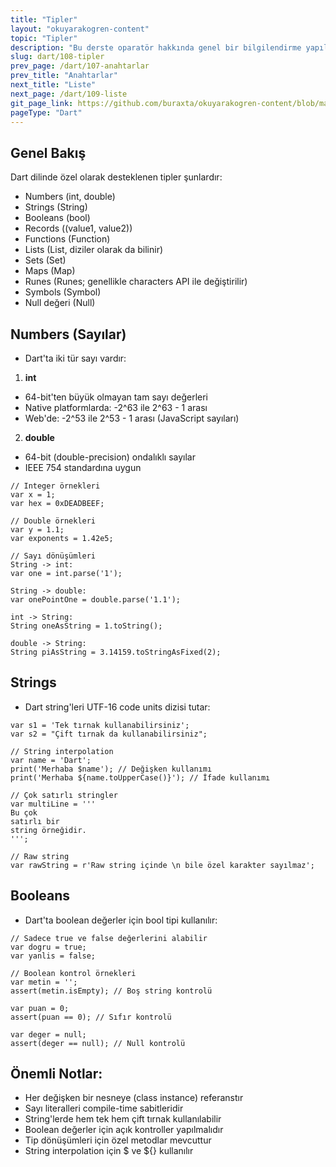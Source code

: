 ```yaml
---
title: "Tipler"
layout: "okuyarakogren-content"
topic: "Tipler"
description: "Bu derste oparatör hakkında genel bir bilgilendirme yapılmaktadır."
slug: dart/108-tipler
prev_page: /dart/107-anahtarlar
prev_title: "Anahtarlar"
next_title: "Liste"
next_page: /dart/109-liste
git_page_link: https://github.com/buraxta/okuyarakogren-content/blob/master/400-dart/8_.mdx
pageType: "Dart"
---
```


## Genel Bakış

Dart dilinde özel olarak desteklenen tipler şunlardır:

- Numbers (int, double)
- Strings (String)
- Booleans (bool)
- Records ((value1, value2))
- Functions (Function)
- Lists (List, diziler olarak da bilinir)
- Sets (Set)
- Maps (Map)
- Runes (Runes; genellikle characters API ile değiştirilir)
- Symbols (Symbol)
- Null değeri (Null)

## Numbers (Sayılar)

- Dart'ta iki tür sayı vardır:

1. **int**

- 64-bit'ten büyük olmayan tam sayı değerleri
- Native platformlarda: -2^63 ile 2^63 - 1 arası
- Web'de: -2^53 ile 2^53 - 1 arası (JavaScript sayıları)

2. **double**

- 64-bit (double-precision) ondalıklı sayılar
- IEEE 754 standardına uygun

```
// Integer örnekleri
var x = 1;
var hex = 0xDEADBEEF;

// Double örnekleri
var y = 1.1;
var exponents = 1.42e5;

// Sayı dönüşümleri
String -> int:
var one = int.parse('1');

String -> double:
var onePointOne = double.parse('1.1');

int -> String:
String oneAsString = 1.toString();

double -> String:
String piAsString = 3.14159.toStringAsFixed(2);
```

## Strings

- Dart string'leri UTF-16 code units dizisi tutar:

```
var s1 = 'Tek tırnak kullanabilirsiniz';
var s2 = "Çift tırnak da kullanabilirsiniz";

// String interpolation
var name = 'Dart';
print('Merhaba $name'); // Değişken kullanımı
print('Merhaba ${name.toUpperCase()}'); // İfade kullanımı

// Çok satırlı stringler
var multiLine = '''
Bu çok
satırlı bir
string örneğidir.
''';

// Raw string
var rawString = r'Raw string içinde \n bile özel karakter sayılmaz';
```

## Booleans

- Dart'ta boolean değerler için bool tipi kullanılır:

```
// Sadece true ve false değerlerini alabilir
var dogru = true;
var yanlis = false;

// Boolean kontrol örnekleri
var metin = '';
assert(metin.isEmpty); // Boş string kontrolü

var puan = 0;
assert(puan == 0); // Sıfır kontrolü

var deger = null;
assert(deger == null); // Null kontrolü
```

## Önemli Notlar:

- Her değişken bir nesneye (class instance) referanstır
- Sayı literalleri compile-time sabitleridir
- String'lerde hem tek hem çift tırnak kullanılabilir
- Boolean değerler için açık kontroller yapılmalıdır
- Tip dönüşümleri için özel metodlar mevcuttur
- String interpolation için $ ve ${} kullanılır
